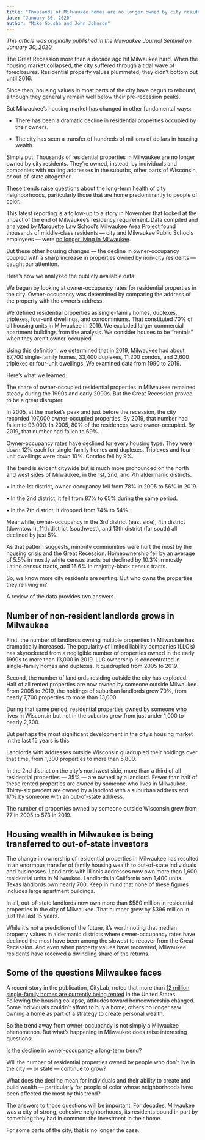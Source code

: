 ```yaml
---
title: "Thousands of Milwaukee homes are no longer owned by city residents in a massive transfer of wealth since the Great Recession"
date: "January 30, 2020"
author: "Mike Gousha and John Johnson"
---
```


*This article was originally published in the Milwaukee Journal Sentinel on January 30, 2020.*

The Great Recession more than a decade ago hit Milwaukee hard. When the housing market collapsed, the city suffered through a tidal wave of foreclosures. Residential property values plummeted; they didn’t bottom out until 2016.

Since then, housing values in most parts of the city have begun to rebound,  although they generally remain well below their pre-recession peaks.

But Milwaukee’s housing market has changed in other fundamental ways:

* There has been a dramatic decline in residential properties occupied by their owners.

* The city has seen a transfer of hundreds of millions of dollars in housing wealth.

Simply put: Thousands of residential properties in Milwaukee are no longer owned by city residents. They’re owned, instead, by individuals and companies with mailing addresses in the suburbs, other parts of Wisconsin, or out-of-state altogether.

These trends raise questions about the long-term health of city neighborhoods, particularly those that are home predominantly to people of color.

This latest reporting is a follow-up to a story in November that looked at the impact of the end of Milwaukee’s residency requirement. Data compiled and analyzed by Marquette Law School’s Milwaukee Area Project found thousands of middle-class residents — city and Milwaukee Public Schools employees — were [no longer living in Milwaukee](https://www.jsonline.com/story/news/solutions/2019/11/14/milwaukee-city-workers-left-droves-after-residency-rule-ended/2533469001/).

But these other housing changes — the decline in owner-occupancy coupled with a sharp increase in properties owned by non-city residents — caught our attention.  

Here’s how we analyzed the publicly available data:

We began by looking at owner-occupancy rates for residential properties in the city. Owner-occupancy was determined by comparing the address of the property with the owner’s address.

We defined residential properties as single-family homes, duplexes, triplexes, four-unit dwellings, and condominiums.  That constituted 70% of all housing units in Milwaukee in 2019.  We excluded larger commercial apartment buildings from the analysis. We consider houses to be “rentals” when they aren’t owner-occupied.

Using this definition, we determined that in 2019, Milwaukee had about 87,700 single-family homes, 33,400 duplexes, 11,200 condos, and 2,600 triplexes or four-unit dwellings. We examined data from 1990 to 2019.

Here’s what we learned.

The share of owner-occupied residential properties in Milwaukee remained steady during the 1990s and early 2000s.  But the Great Recession proved to be a great disrupter.

In 2005, at the market’s peak and just before the recession, the city recorded 107,000 owner-occupied properties. By 2019, that number had fallen to 93,000. In 2005, 80% of the residences were owner-occupied.  By 2019, that number had fallen to 69%.

Owner-occupancy rates have declined for every housing type. They were down 12% each for single-family homes and duplexes. Triplexes and four-unit dwellings were down 10%. Condos fell by 9%.

The trend is evident citywide but is much more pronounced on the north and west sides of Milwaukee, in the 1st, 2nd, and 7th aldermanic districts.   

• In the 1st district, owner-occupancy fell from 78% in 2005 to 56% in 2019.

• In the 2nd district, it fell from 87% to 65% during the same period.

• In the 7th district, it dropped from 74% to 54%.

Meanwhile, owner-occupancy in the 3rd district (east side), 4th district (downtown), 11th district (southwest), and 13th district (far south) all declined by just 5%.

As that pattern suggests, minority communities were hurt the most by the housing crisis and the Great Recession. Homeownership fell by an average of 5.5% in mostly white census tracts but declined by 10.3% in mostly Latino census tracts, and 16.6% in majority-black census tracts.

So, we know more city residents are renting. But who owns the properties they’re living in?

A review of the data provides two answers. 

## Number of non-resident landlords grows in Milwaukee

First, the number of landlords owning multiple properties in Milwaukee has dramatically increased. The popularity of limited liability companies (LLC’s) has skyrocketed from a negligible number of properties owned in the early 1990s to more than 13,000 in 2019.  LLC ownership is concentrated in single-family homes and duplexes. It quadrupled from 2005 to 2019. 

Second, the number of landlords residing outside the city has exploded. Half of all rented properties are now owned by someone outside Milwaukee. From 2005 to 2019, the holdings of suburban landlords grew 70%, from nearly 7,700 properties to more than 13,000.

During that same period, residential properties owned by someone who lives in Wisconsin but not in the suburbs grew from just under 1,000 to nearly 2,300.

But perhaps the most significant development in the city’s housing market in the last 15 years is this:

Landlords with addresses outside Wisconsin quadrupled their holdings over that time, from 1,300 properties to more than 5,800.

In the 2nd district on the city’s northwest side, more than a third of all residential properties — 35% — are owned by a landlord. Fewer than half of these rented properties are owned by someone who lives in Milwaukee. Thirty-six percent are owned by a landlord with a suburban address and 17% by someone with an out-of-state address.

The number of properties owned by someone outside Wisconsin grew from 77 in 2005 to 573 in 2019.

## Housing wealth in Milwaukee is being transferred to out-of-state investors

The change in ownership of residential properties in Milwaukee has resulted in an enormous transfer of family housing wealth to out-of-state individuals and businesses.  Landlords with Illinois addresses now own more than 1,600 residential units in Milwaukee. Landlords in California own 1,400 units. Texas landlords own nearly 700. Keep in mind that none of these figures includes large apartment buildings.

In all, out-of-state landlords now own more than $580 million in residential properties in the city of Milwaukee. That number grew by $396 million in just the last 15 years.   

While it’s not a prediction of the future, it’s worth noting that median property values in aldermanic districts where owner-occupancy rates have declined the most have been among the slowest to recover from the Great Recession. And even when property values have recovered, Milwaukee residents have received a dwindling share of the returns.

## Some of the questions Milwaukee faces

A recent story in the publication, CityLab, noted that more than [12 million single-family homes are currently being rented](https://www.citylab.com/life/2019/10/single-family-house-rental-recession-homeowner-management/599371/) in the United States.  Following the housing collapse, attitudes toward homeownership changed. Some individuals couldn’t afford to buy a home; others no longer saw owning a home as part of a strategy to create personal wealth.

So the trend away from owner-occupancy is not simply a Milwaukee phenomenon. But what’s happening in Milwaukee does raise interesting questions:

Is the decline in owner-occupancy a long-term trend?

Will the number of residential properties owned by people who don’t live in the city — or state — continue to grow?  

What does the decline mean for individuals and their ability to create and build wealth — particularly for people of color whose neighborhoods have been affected the most by this trend?

The answers to those questions will be important. For decades, Milwaukee was a city of strong, cohesive neighborhoods, its residents bound in part by something they had in common: the investment in their home.

For some parts of the city, that is no longer the case.
